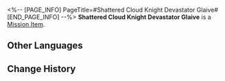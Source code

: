<%-- [PAGE_INFO]
PageTitle=#Shattered Cloud Knight Devastator Glaive#
[END_PAGE_INFO] --%>
{{Item Infobox
|id          = 140377
|image       = Item Shattered Cloud Knight Devastator Glaive.png
|type        = Mission Item
|invCategory = Missions
|rarity      = 3
|effect      = 
|description = Broken weapon fragments, sharp enough to be used as a paper cutter.
}}
'''Shattered Cloud Knight Devastator Glaive''' is a [[Mission Item]].

==Other Languages==
{{Other Languages
|en   = Shattered Cloud Knight Devastator Glaive
|zhs  = 断裂的云骑阵刀
|zht  = 斷裂的雲騎陣刀
|ja   = 砕けた雲騎軍の陣刀
|ko   = 부서진 운기군의 진도
|es   = Archa del Devastador rota de un Nimbocaballero
|fr   = Glaive dévastateur des Chevaliers des nuages cassé
|ru   = Обломанная глефа Облачных Рыцарей
|th   = Devastator Glaive ของ Cloud Knight ที่แตกหัก
|vi   = Vân Kỵ Trường Đao Gãy
|de   = Zerbrochene Wolkenritter-Todesgleve
|id   = Patahan Devastator Glaive Cloud Knight
|pt   = Alabarda Devastadora de Cavaleiro das Nuvens Estilhaçada
}}

==Change History==
{{Change History|1.5}}